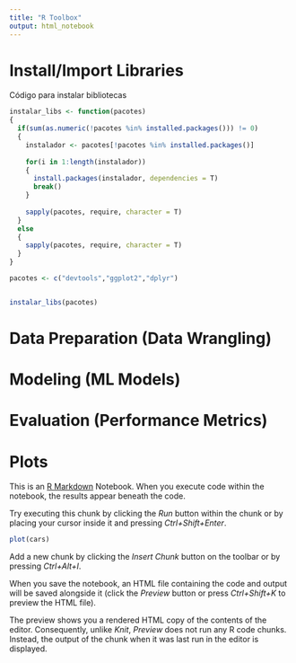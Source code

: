 ---
title: "R Toolbox"
output: html_notebook
---

# Install/Import Libraries

Código para instalar bibliotecas

```{r instalar_libs}

instalar_libs <- function(pacotes)
{
  if(sum(as.numeric(!pacotes %in% installed.packages())) != 0)
  {
    instalador <- pacotes[!pacotes %in% installed.packages()]
    
    for(i in 1:length(instalador))
    {
      install.packages(instalador, dependencies = T)
      break()
    }
    
    sapply(pacotes, require, character = T) 
  } 
  else 
  {
    sapply(pacotes, require, character = T) 
  }
}

pacotes <- c("devtools","ggplot2","dplyr")


instalar_libs(pacotes)

```



# Data Preparation (Data Wrangling)


# Modeling (ML Models)


# Evaluation (Performance Metrics)


# Plots

This is an [R Markdown](http://rmarkdown.rstudio.com) Notebook. When you execute code within the notebook, the results appear beneath the code. 

Try executing this chunk by clicking the *Run* button within the chunk or by placing your cursor inside it and pressing *Ctrl+Shift+Enter*. 

```{r}
plot(cars)
```

Add a new chunk by clicking the *Insert Chunk* button on the toolbar or by pressing *Ctrl+Alt+I*.

When you save the notebook, an HTML file containing the code and output will be saved alongside it (click the *Preview* button or press *Ctrl+Shift+K* to preview the HTML file).

The preview shows you a rendered HTML copy of the contents of the editor. Consequently, unlike *Knit*, *Preview* does not run any R code chunks. Instead, the output of the chunk when it was last run in the editor is displayed.
